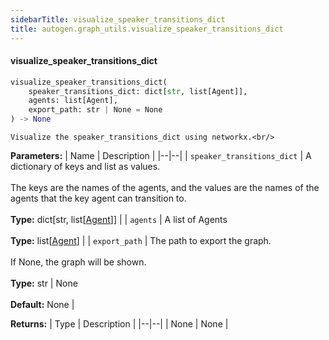 ```yaml
---
sidebarTitle: visualize_speaker_transitions_dict
title: autogen.graph_utils.visualize_speaker_transitions_dict
---
```


<code class="doc-symbol doc-symbol-heading doc-symbol-function"></code>
#### visualize_speaker_transitions_dict

```python
visualize_speaker_transitions_dict(
    speaker_transitions_dict: dict[str, list[Agent]],
    agents: list[Agent],
    export_path: str | None = None
) -> None
```

    Visualize the speaker_transitions_dict using networkx.<br/>

<b>Parameters:</b>
| Name | Description |
|--|--|
| `speaker_transitions_dict` | A dictionary of keys and list as values.<br/><br/>The keys are the names of the agents, and the values are the names of the agents that the key agent can transition to.<br/><br/>**Type:** dict[str, list[[Agent](/docs/api-reference/autogen/Agent)]] |
| `agents` | A list of Agents<br/><br/>**Type:** list[[Agent](/docs/api-reference/autogen/Agent)] |
| `export_path` | The path to export the graph.<br/><br/>If None, the graph will be shown.<br/><br/>**Type:** str \| None<br/><br/>**Default:** None |

<b>Returns:</b>
| Type | Description |
|--|--|
| None | None |

<br />